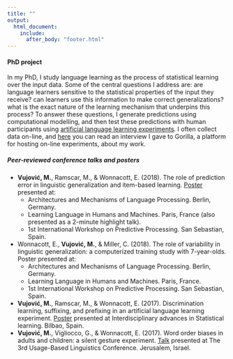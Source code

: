 ```yaml
---
title: ""
output:
  html_document:
    include:
      after_body: "footer.html"
---
```


<link rel="stylesheet" href="styles.css" type="text/css">

#### __PhD project__

In my PhD, I study language learning as the process of statistical learning over the input data. Some of the central questions I address are: are language learners sensitive to the statistical properties of the input they receive? can learners use this information to make correct generalizations? what is the exact nature of the learning mechanism that underpins this process? To answer these questions, I generate predictions using computational modelling, and then test these predictions with human participants using [artificial language learning experiments](https://www.sciencedirect.com/science/article/pii/S1364661300014674?via%3Dihub). I often collect data on-line, and [here](https://gorilla.sc/spotlight/masavujovic) you can read an interview I gave to Gorilla, a platform for hosting on-line experiments, about my work.

##### __Peer-reviewed conference talks and posters__

* __Vujović, M.__, Ramscar, M., \& Wonnacott, E. (2018). The role of prediction error in linguistic generalization and item-based learning. [Poster](files/vujovic_discriminationlearning.pdf) presented at:
    + Architectures and Mechanisms of Language Processing. Berlin, Germany.
    + Learning Language in Humans and Machines. Paris, France (also presented as a 2-minute highlight talk).
    + 1st International Workshop on Predictive Processing. San Sebastian, Spain. 
* Wonnacott, E., __Vujović, M.__, \& Miller, C. (2018). The role of variability in linguistic generalization: a computerized training study with 7-year-olds. Poster presented at:
    + Architectures and Mechanisms of Language Processing. Berlin, Germany.
    + Learning Language in Humans and Machines. Paris, France.
    + 1st International Workshop on Predictive Processing. San Sebastian, Spain. 
* __Vujović, M.__, Ramscar, M., \& Wonnacott, E. (2017). Discrimination learning, suffixing, and prefixing in an artificial language learning experiment. [Poster](files/bilbao_poster_final.pdf) presented at Interdisciplinary advances in Statistical learning. Bilbao, Spain. 
* __Vujović, M.__, Vigliocco, G., \& Wonnacott, E. (2017). Word order biases in adults and children: a silent gesture experiment. [Talk](files/vujovic_ubl_jerusalem_04-07-20171.pdf) presented at The 3rd Usage-Based Linguistics Conference. Jerusalem, Israel. 

